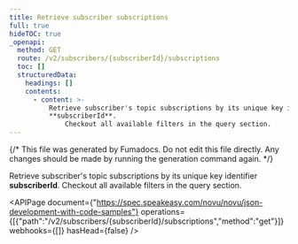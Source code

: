 ```yaml
---
title: Retrieve subscriber subscriptions
full: true
hideTOC: true
_openapi:
  method: GET
  route: /v2/subscribers/{subscriberId}/subscriptions
  toc: []
  structuredData:
    headings: []
    contents:
      - content: >-
          Retrieve subscriber's topic subscriptions by its unique key identifier
          **subscriberId**. 
              Checkout all available filters in the query section.
---
```


{/* This file was generated by Fumadocs. Do not edit this file directly. Any changes should be made by running the generation command again. */}

Retrieve subscriber's topic subscriptions by its unique key identifier **subscriberId**. 
    Checkout all available filters in the query section.

<APIPage document={"https://spec.speakeasy.com/novu/novu/json-development-with-code-samples"} operations={[{"path":"/v2/subscribers/{subscriberId}/subscriptions","method":"get"}]} webhooks={[]} hasHead={false} />